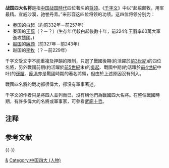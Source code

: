 {{Onesource|time=2014-10-07T05:59:50+00:00}}
'''战国四大名将'''是指[[中国|中国]][[战国_(中国)|战国時代]]四位著名的[[将领|将领]]。《[[千字文|千字文]]》中以“起翦颇牧，用军最精。宣威沙漠，驰誉丹青。{{参考|1=《[[千字文|千字文]]》.}}”来形容这四位将领的功绩。这四位将领分别为：

* [[秦国|秦国]]的[[白起|白起]]（約前332年－前257年）
* 秦国的[[王翦|王翦]]（？－？）(生存年代較白起後數十年，前224年王翦率60萬大軍進攻楚國。)
* [[赵国|赵国]]的[[廉颇|廉颇]]（前327年－前243年）
* 赵国的[[李牧|李牧]]（？－前229年）

千字文受文字不能重複及押韻的限制，只選了戰國後期(約活躍於[[前3世紀|前3世紀]])的四位名將，另外戰國前期(約活躍於[[前5世紀|前5世紀]]末)的[[吳起|吳起]]、戰國中期(約活躍於[[前4世紀|前4世紀]]中叶)的[[孫臏|孫臏]]、[[龐涓|龐涓]]亦是戰國時期的著名將領，但由於上述原因沒有列入。

戰國四名將的戰功都很偉大，卻沒有軍事著述。

千字文的作者只是將四人並列而已，沒有稱他們為戰國四大名將。在整個戰國時期，有許多偉大的名將或軍事家，可參看[[武廟十哲|武廟十哲]]。

== 注释 ==
{{NoteFoot}}

== 参考文献 ==
{{RefFoot}}

{{-}}
{{战国四名将}}

[[Category:战国军事人物|&]]
[[Category:中国四大_(人物)|Category:中国四大 (人物)]]

{{历史小作品}}